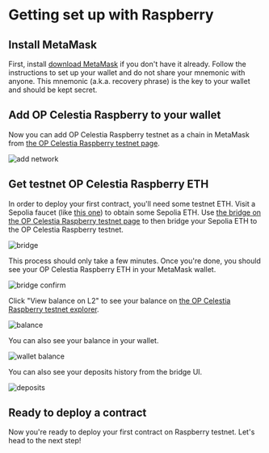 # Getting set up with Raspberry

## Install MetaMask

First, install [download MetaMask](https://metamask.io/download) if you don't have it already.
Follow the instructions to set up your wallet and do not share your mnemonic with anyone. This mnemonic (a.k.a. recovery phrase) is the key to your wallet and should be kept secret.

## Add OP Celestia Raspberry to your wallet

Now you can add OP Celestia Raspberry testnet as a chain in MetaMask from [the OP Celestia Raspberry testnet page](https://raas.gelato.network/rollups/details/public/op-celestia-testnet).

![add network](/module_1/add-network.png)

## Get testnet OP Celestia Raspberry ETH

In order to deploy your first contract, you'll need some testnet ETH. Visit a Sepolia faucet (like [this one](https://www.alchemy.com/faucets/ethereum-sepolia)) to obtain some Sepolia ETH. Use [the bridge on the OP Celestia Raspberry testnet page](https://bridge.gelato.network/bridge/opcelestia-raspberry) to then bridge your Sepolia ETH to the OP Celestia Raspberry testnet.

![bridge](/module_1/bridge.png)

This process should only take a few minutes. Once you're done, you should see your OP Celestia Raspberry ETH in your MetaMask wallet.

![bridge confirm](/module_1/bridge-confirm.png)

Click "View balance on L2" to see your balance on [the OP Celestia Raspberry testnet explorer](https://blockscout.op-celestia-testnet.gelato.digital/).

![balance](/module_1/balance.png)

You can also see your balance in your wallet.

![wallet balance](/module_1/wallet-balance.png)

You can also see your deposits history from the bridge UI.

![deposits](/module_1/deposits.png)

## Ready to deploy a contract

Now you're ready to deploy your first contract on Raspberry testnet. Let's head to the next step!
